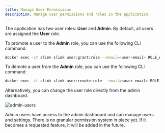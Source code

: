 ```yaml
---
title: Manage User Permissions
description: Manage user permissions and roles in the application.
---
```



The application has two user roles: **User** and **Admin**. By default, all users are assigned the **User** role.

To promote a user to the **Admin** role, you can use the following CLI command:

```bash
docker exec -it slink slink user:grant:role --email=<user-email> ROLE_ADMIN
```

To demote a user from the **Admin** role, you can use the following CLI command:

```bash
docker exec -it slink slink user:revoke:role --email=<user-email> ROLE_ADMIN
```

Alternatively, you can change the user role directly from the admin dashboard.

![admin-users](../../screens/5584dd77-dcd1-4937-bb51-82bb7b064dde.png)

<Aside type="note">
  Admin users have access to the admin dashboard and can manage users and
  settings. There is no granular permission system in place yet. If it becomes a
  requested feature, it will be added in the future.
</Aside>
